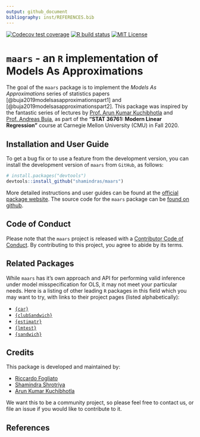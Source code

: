 ```yaml
---
output: github_document
bibliography: inst/REFERENCES.bib
---
```


<!-- badges: start -->
[![Codecov test coverage](https://codecov.io/gh/shamindras/maars/branch/master/graph/badge.svg)](https://codecov.io/gh/shamindras/maars?branch=master)
[![R build status](https://github.com/shamindras/maars/workflows/R-CMD-check/badge.svg)](https://github.com/shamindras/maars/actions)
[![MIT License](https://img.shields.io/apm/l/atomic-design-ui.svg?)](https://github.com/tterb/atomic-design-ui/blob/master/LICENSEs)
<!-- badges: end -->
  
# `maars` - an `R` implementation of Models As Approximations

The goal of the `maars` package is to implement the *Models As Approximations* series of
statistics papers [@buja2019modelsasapproximationspart1] and [@buja2019modelsasapproximationspart2]. This package was inspired by the fantastic series of
lectures by [Prof. Arun Kumar Kuchibhotla](https://arun-kuchibhotla.github.io/)
and [Prof. Andreas Buja](http://www-stat.wharton.upenn.edu/~buja/), 
as part of the __"STAT 36761: Modern Linear Regression"__ course 
at Carnegie Mellon University (CMU) in Fall 2020.

## Installation and User Guide

To get a bug fix or to use a feature from the development version, 
you can install the development version of `maars` from `GitHub`,
as follows:

```r
# install.packages("devtools")
devtools::install_github("shamindras/maars")
```

More detailed instructions and user guides can be found at
the [official package website](https://shamindras.github.io/maars/). The source
code for the `maars` package can be 
[found on github](https://github.com/shamindras/maars).

## Code of Conduct

Please note that the `maars` project is released with a [Contributor Code of Conduct](https://contributor-covenant.org/version/2/0/CODE_OF_CONDUCT.html). By contributing to this project, you agree to abide by its terms.

## Related Packages

While `maars` has it's own approach and API for performing valid inference
under model misspecification for OLS, it may not meet your particular needs. 
Here is a listing of other leading `R` packages in this field which you may
want to try, with links to their project pages (listed alphabetically):

- [`{car}`](https://cran.r-project.org/web/packages/car/index.html)
- [`{clubSandwich}`](https://github.com/jepusto/clubSandwich)
- [`{estimatr}`](https://declaredesign.org/r/estimatr/articles/estimatr-in-the-tidyverse.html)
- [`{lmtest}`](https://cran.r-project.org/web/packages/lmtest/index.html)
- [`{sandwich}`](http://sandwich.r-forge.r-project.org/)

## Credits

This package is developed and maintained by:

- [Riccardo Fogliato](http://www.stat.cmu.edu/~rfogliat/)
- [Shamindra Shrotriya](https://www.shamindras.com/)
- [Arun Kumar Kuchibhotla](https://arun-kuchibhotla.github.io/)

We want this to be a community project, so please feel free to contact us, 
or file an issue if you would like to contribute to it.

## References
